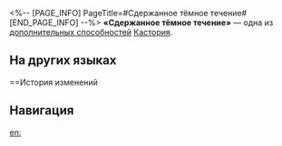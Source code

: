 <%-- [PAGE_INFO]
PageTitle=#Сдержанное тёмное течение#
[END_PAGE_INFO] --%>
{{Навык Инфобокс
|Название         = Сдержанное тёмное течение
|Изображение      = След Сдержанное тёмное течение.png
|Персонаж         = Кастория
|Тип              = Доп. способность
|Возвышение       = 2
|Длительность     = 
|Описание         = После того как союзники, кроме Крыльев Смерти, получают исцеление, 100% от восстановленного НР конвертируется в заряд Новое цветение. Если дух памяти Крылья Смерти находится на поле боя, то восстановленное НР конвертируется в НР Крыльев Смерти. Конвертированное таким образом НР каждого союзника не может превышать 12% от макс. заряда Новое цветение. Накапливаемая сумма конвертации всех существ сбрасывается после действия любого существа.
|Свойство1        = 
|Масштабирование1 = 
}}
'''«Сдержанное тёмное течение»''' — одна из [[дополнительная способность|дополнительных способностей]] [[Кастория]].

==На других языках==
{{На других языках
|en   = Contained Dark Tide
|zhs  = 收容的暗潮
|zht  = 收容的暗潮
|ja   = {{Rubi|瓶|びん}}の{{Rubi|中|なか}}の{{Rubi|暗流|あんりゅう}}
|ko   = 수용된 암조
|es   = Marea sombría contenida
|fr   = Marée noire confinée
|ru   = Сдержанное тёмное течение
|th   = Contained Dark Tide
|vi   = Thủy Triều Đen Kìm Giữ
|de   = Unterbringung der Unterströmung
|id   = Contained Dark Tide
|pt   = Contenção da Maré Escura
}}

==История изменений
{{История изменений|3.5}}

==Навигация==
{{Навык Навбокс|Кастория}}

[[en:]]